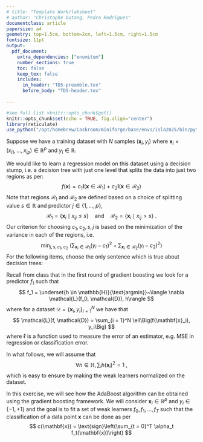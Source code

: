 ```yaml
---
# title: "Template Work/labsheet"
# author: "Christophe Dutang, Pedro Rodrigues"
documentclass: article
papersize: a4
geometry: top=1.5cm, bottom=2cm, left=1.5cm, right=1.5cm
fontsize: 11pt
output: 
  pdf_document:
    extra_dependencies: ["enumitem"]
    number_sections: true
    toc: false
    keep_tex: false
    includes:
      in_header: "TD5-preamble.tex"
      before_body: "TD5-header.tex"
      
---
```


<!-- see help at https://bookdown.org/yihui/rmarkdown-cookbook/latex-output.html -->

```r
#see full list >knitr::opts_chunk$get()
knitr::opts_chunk$set(echo = TRUE, fig.align="center")
library(reticulate)
use_python("/opt/homebrew/Caskroom/miniforge/base/envs/isla2025/bin/python", required = T)
```

\section*{$\blacktriangleright$~Exercise 1: Decision trees}
Suppose we have a training dataset with $N$ samples $(\mathbf{x}_i, y_i)$ where $\mathbf{x}_i = (x_{i1}, \dots, x_{ip}) \in \mathbb{R}^p$ and $y_i \in \mathbb{R}$.

We would like to learn a regression model on this dataset using a decision stump, i.e. a decision tree with just one level that splits the data into just two regions as per:
$$
f(\mathbf{x}) = c_1 \mathbf{I}(\mathbf{x} \in \mathcal{R}_1) + c_2 \mathbf{I}(\mathbf{x} \in \mathcal{R}_2)
$$
Note that regions $\mathcal{R}_1$ and $\mathcal{R}_2$ are defined based on a choice of splitting value $s \in \mathbb{R}$ and predictor $j \in \{1, \dots, p\}$,
$$
\mathcal{R}_1 = \{\mathbf{x}_i \mid x_{ij} \leq s\} \quad \text{and} \quad \mathcal{R}_2 = \{\mathbf{x}_i \mid x_{ij} > s\}~.
$$
Our criterion for choosing $c_1, c_2, s, j$ is based on the minimization of the variance in each of the regions, i.e.
$$
\min_{j, s, c_1, c_2}~\Bigg(\sum_{\mathbf{x}_i \in \mathcal{R}_1}(y_i - c_1)^2 + \sum_{\mathbf{x}_i \in \mathcal{R}_2}(y_i - c_2)^2 \Bigg)
$$
\begin{enumerate}
\item[(a)] Show that for a fixed choice of $j$ and $s$, we can minimize the above problem with
$$
c_1 = \dfrac{1}{|\mathcal{R}_1|}\sum_{\mathbf{x}_i \in \mathcal{R}_1}y_i \quad \text{and} \quad c_2 = \dfrac{1}{|\mathcal{R}_2|}\sum_{\mathbf{x}_i \in \mathcal{R}_2}y_i
$$
{\color{blue}
First note that the optimization problem can be split into two independent ones as per
$$
\min_{c_1, c_2}~\Bigg(\sum_{\mathbf{x}_i \in \mathcal{R}_1}(y_i - c_1)^2 + \sum_{\mathbf{x}_i \in \mathcal{R}_2}(y_i - c_2)^2 \Bigg) = \min_{c_1}\sum_{\mathbf{x}_i \in \mathcal{R}_1}(y_i - c_1)^2 + \min_{c_2}~\sum_{\mathbf{x}_i \in \mathcal{R}_2}(y_i - c_2)^2
$$
And if we now derive each objective function with respect to $c_j$, we see that
$$
\dfrac{\partial}{\partial c_j}\left(\sum_{\mathbf{x}_i \in \mathcal{R}_1}(y_i - c_j)^2\right) = 0 \iff c_j = \dfrac{1}{|\mathcal{R}_j|}\sum_{\mathbf{x}_i \in \mathcal{R}_j} y_i
$$
}
\end{enumerate} 
For the following items, choose the only sentence which is true about decision trees:
\begin{enumerate}
\item[(b)] A given split node in a decision tree classifier makes:
\begin{itemize}
\item {\color{blue}a binary decision considering a single feature at a time}
\item a binary decision considering a combination of all the input features
\item multiple binary decisions considering a single feature
\item a binary decision considering a non-linear combination of all input features
\end{itemize}
\item[(c)] A decision tree split is built:
\begin{itemize}
\item using a random threshold
\item using the median value of a single feature as a threshold
\item {\color{blue}using a threshold that minimizes an error}
\end{itemize}
\item[(d)] Decision tree regressors can predict:
\begin{itemize}
\item any values, including values larger or smaller than the $y_i$ observed in the training dataset.
\item {\color{blue}only values in the range from $\min(y_i)$ to $\max(y_i)$.}
\end{itemize}
\end{enumerate}

\newpage

\section*{$\blacktriangleright$~Exercise 2}
Recall from class that in the first round of gradient boosting we look for a predictor $f_1$ such that
$$
f_1 = \underset{h \in \mathbb{H}}{\text{argmin}}~\langle \nabla \mathcal{L}(f_0, \mathcal{D}), h\rangle
$$
where for a dataset $\mathcal{D} = \{\mathbf{x}_i, y_i\}_{i = 1}^N$ we have that
$$
\mathcal{L}(f, \mathcal{D}) = \sum_{i = 1}^N \ell\Big(f(\mathbf{x}_i), y_i\Big)
$$
where $\ell$ is a function used to measure the error of an estimator, e.g. MSE in regression or classification error. 

In what follows, we will assume that 
$$\forall h \in \mathbb{H}, \sum_i h(\mathbf{x}_i)^2 = 1~,$$
which is easy to ensure by making the weak learners normalized on the dataset.

\begin{enumerate}
\item[(a)] Show that
$$
f_1 = \underset{h \in \mathbb{H}}{\text{argmin}}~\sum_{i = 1}^N \Big(h(\mathbf{x}_i) - r^{(1)}_i\Big)^2 \quad \text{where} \quad r^{(1)}_i = - \dfrac{\partial \ell\big(f_0(\mathbf{x}_i), y_i\big)}{\partial f_0(\mathbf{x}_i)}
$$
Interpret this result.

{\color{blue}
We have that
$$
\begin{array}{rcl}
f_1 &=& \underset{h \in \mathbb{H}}{\text{argmin}}~\langle \nabla \mathcal{L}(f_0, \mathcal{D}), h\rangle \\
&=& \underset{h \in \mathbb{H}}{\text{argmin}}~\displaystyle\sum_{i = 1}^N t_i^{(1)}h(\mathbf{x}_i) \quad \text{where} \quad t_i^{(1)} = \dfrac{\partial \ell\big(f_0(\mathbf{x}_i), y_i\big)}{\partial f_0(\mathbf{x}_i)}\\
&=& \underset{h \in \mathbb{H}}{\text{argmin}}~-2\displaystyle\sum_{i = 1}^N r_i^{(1)}h(\mathbf{x}_i) \quad \text{where} \quad r_i^{(1)} = -\dfrac{\partial \ell\big(f_0(\mathbf{x}_i), y_i\big)}{\partial f_0(\mathbf{x}_i)}\\
&=& \underset{h \in \mathbb{H}}{\text{argmin}}~\displaystyle\underbrace{\sum_{i = 1}^N (r^{(1)})^2}_{\text{cst wrt }h}-2\sum_{i = 1}^N r_i^{(1)}h(\mathbf{x}_i) + \displaystyle\underbrace{\sum_{i = 1}^N h(\mathbf{x}_i)^2}_{\text{cst by hyp}}\\
&=& \underset{h \in \mathbb{H}}{\text{argmin}}~\displaystyle\sum_{i = 1}^N \Big(h(\mathbf{x}_i) - r^{(1)}_i\Big)^2\\
\end{array}
$$
So we note that the weak learner is trained via MSE regression targeting the values of the gradients of the loss function. It is worth really understanding that this is the case for both regression and classification! Meaning that even if we were doing classification (with an appropriate choice of $\ell$) the gradient boosting would still be doing a regression step over the gradients to learn the weak learners.
}
\item[(b)] Consider that we are in a regression setting for which
$$
\ell\big(f(\mathbf{x}), y\big) = \dfrac{1}{2}\big(f(\mathbf{x}) - y\big)^2~.
$$
What would be the expression for the optimization problem from item (a) in this case?

{\color{blue}
We get $r^{(1)}_i = y_i - f_0(\mathbf{x}_i)$ which is simply the residual of the weak learner $f_0$.
}

\item[(c)] The most common version of gradient boosting is to assume that the weak learners are regression trees, such as the decision stumps from Exercise 1. Describe how the parameters $c_1, c_2, s, j$ are estimated in this case for a general choice of $\ell$.

{\color{blue}
We should just plug in the expression of the decision stump into the regression loss and see what we get
$$
\begin{array}{rcl}
f_1 &=& \underset{h \in \mathbb{H}}{\text{argmin}}~\displaystyle\sum_{i = 1}^N \Big(h(\mathbf{x}_i) - r^{(1)}_i\Big)^2 \\
&=& \underset{c_1, c_2, s, j}{\text{argmin}}~\displaystyle\sum_{i = 1}^N \Big(\big[c_1\mathbf{I}(\mathbf{x}_i \in \mathcal{R}_1) + c_2\mathbf{I}(\mathbf{x}_i \in \mathcal{R}_2) \big] - r^{(1)}_i\Big)^2 \\
&=& \underset{c_1, c_2, s, j}{\text{argmin}}~\displaystyle\sum_{\mathbf{x}_i \in \mathcal{R}_1} \Big(c_1 - r^{(1)}_i\Big)^2 + \sum_{\mathbf{x}_i \in \mathcal{R}_2} \Big(c_2 - r^{(1)}_i\Big)^2 \\
\end{array}
$$
Note that we have fallen back to the same kind of estimation problem from Exercise 1.
}
\end{enumerate}

\section*{$\blacktriangleright$~Exercise 3}
In this exercise, we will see how the AdaBoost algorithm can be obtained using the gradient boosting framework. We will consider $\mathbf{x}_i \in \mathbb{R}^p$ and $y_i \in \{-1, +1\}$ and the goal is to fit a set of weak learners $f_0, f_1, \dots, f_T$ such that the classification of a data point $\mathbf{x}$ can be done as per
$$
c(\mathbf{x}) = \text{sign}\left(\sum_{t = 0}^T \alpha_t f_t(\mathbf{x})\right)
$$

\begin{enumerate}
\item[(a)] Since we're in a classification setting, we need to choose suitable loss function $\ell$. At first glimpse, we could be tempted to choose the 0-1 loss:
$$
\ell_{0-1}\big(f(\mathbf{x}), y\big) = \mathbf{1}\big(f(\mathbf{x}) \neq y\big)~.
$$
Explain why this would not be a good choice for gradient boosting?

{\color{blue}In gradient boosting we need to calculate the gradients of the loss function. The 0-1 loss is both non-differentiable at the origin and a constant everywhere else. This means that the gradient boosting would have quite a lot of difficulties to work.}

\item[(b)] In AdaBoost we actually consider the exponential loss given as
$$
\ell_{\text{exp}}\big(f(\mathbf{x}), y\big) = e^{-y f(\mathbf{x})}
$$
Compare $\ell_{0-1}$ and $\ell_{\text{exp}}$ and explain why using $\ell_{\text{exp}}$ should be fine.

{\color{blue}
The idea here is to first notice that we can write $\ell_{0-1}\big(f(\mathbf{x}), y\big) = \mathbf{1}\big(f(\mathbf{x}) \neq y\big) = \mathbf{1}\big(f(\mathbf{x}) y < -1\big)$. The easiest way to compare the two loss functions is to define a new variable called margin $s = yf(x)$ and show how they compare in a 2D plot where X-axis is for $s$ and Y-axis is for the values of $\ell(s)$. One should note that $\ell_\text{exp}$ is differentiable everywhere and that it is an upper-bound for $\ell_{0-1}$. As such, if we manage to find a function $f$ that minimizes the latter, then we should be in a good place for minimizing the former as well.
}

\item[(c)] Using the notation from class, calculate the expression for the $t^{(1)}_i$ using $\ell_{\text{exp}}$ as loss.

{\color{blue}
We have that $t_i^{(1)} = -y_i \exp\Big(-y_i f_0(\mathbf{x}_i)\Big)$
}

\item[(d)] Give an interpretation in terms of a weighted classification error to the optimization problem
$$
f_1 = \underset{h \in \mathbb{H}}{\text{argmin}}~\sum_{i = 1}^N t_i^{(1)}h(\mathbf{x}_i)
$$
{\color{blue}
Plugging in the expression for $t_i^{(1)}$ we get:
$$
\begin{array}{rcl}
f_1 &=& \underset{h \in \mathbb{H}}{\text{argmin}}~\displaystyle-\sum_{i = 1}^{N}y_i\exp\Big(-y_i f_0(\mathbf{x}_i)\Big)h(\mathbf{x}_i) \\[1em]
&=& \underset{h \in \mathbb{H}}{\text{argmin}}~-\displaystyle\sum_{i = 1}^{N}y_ih(\mathbf{x}_i)\dfrac{\exp\Big(-y_i f_0(\mathbf{x}_i)\Big)}{Z} \\[1em]
\end{array}
$$
where $Z = \displaystyle\sum_{i = 1}^N \exp\Big(-y_i f_0(\mathbf{x}_i)\Big)$ is a normalization constant.

We can pursue things and write
$$
\begin{array}{rcl}
f_1 &=& \underset{h \in \mathbb{H}}{\text{argmin}}~\displaystyle-\sum_{i = 1}^{N}y_ih(\mathbf{x}_i)w_i \quad \text{with} \quad w_i = \dfrac{\exp\Big(-y_i f_0(\mathbf{x}_i)\Big)}{Z}\\[1em]
\end{array}
$$
Note that $y_i h(\mathbf{x}_i) \in \{-1, +1\}$ with $y_i h(\mathbf{x}_i) = 1 \iff h(\mathbf{x}_i) = y_i$ (i.e. correct classification). 

Therefore, we can rewrite things to get
$$
\begin{array}{rcl}
f_1 &=& \underset{h \in \mathbb{H}}{\text{argmin}}~\displaystyle \sum_{y_i = h(\mathbf{x}_i)}w_i - \sum_{y_i \neq h(\mathbf{x}_i)}w_i\\[1em]
\end{array}
$$
but since $w_i$ sums to one over the $N$ datapoints, we can rewrite 
$$
\sum_{y_i = h(\mathbf{x}_i)} w_i = 1 - \sum_{y_i \neq h(\mathbf{x}_i)} w_i 
$$
and obtain
$$
\begin{array}{rcl}
f_1 &=& \underset{h \in \mathbb{H}}{\text{argmin}}~\displaystyle -\Bigg(1  - 2\sum_{y_i \neq h(\mathbf{x}_i)}w_i\Bigg)\\[1em]
&=& \underset{h \in \mathbb{H}}{\text{argmin}}~\displaystyle \sum_{y_i \neq h(\mathbf{x}_i)}w_i\\[1em]
&=& \underset{h \in \mathbb{H}}{\text{argmin}}~\displaystyle \sum_{i = 1}^N\mathbf{1}\big(y_i \neq h(\mathbf{x}_i)\big)w_i
\end{array}
$$
This means that $f_1$ is trained so to minimize weighted errors on a dataset for which the data points are weighted with $w_i$. For a given pair $(\mathbf{x}_i, y_i)$ the weights acts so that, using the combined classifier from the previous round:
\begin{itemize}
\item If we have a misclassification, i.e $f_0(\mathbf{x}_i) \neq y_i$, then $w(\mathbf{x}_i, y_i) \times Z \geq 1$
\item If we have a correct classification, i.e. $f_0(\mathbf{x}_i) = y_i$, then $w(\mathbf{x}_i, y_i) \times Z \leq 1$
\end{itemize}
As such, we can say that the weights $w$ are giving more weight to points that were misclassified in the previous rounds and less weight to those that were correcty classified. In this way, the new weak learner $f_1$ is trained so to better classify the points that were incorrectly labeled previously.
}
\end{enumerate}



